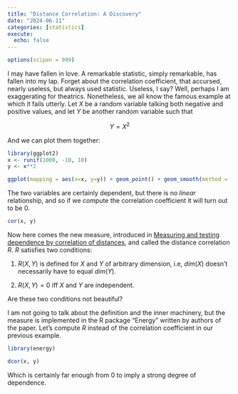 ```yaml
---
title: "Distance Correlation: A Discovery"
date: "2024-06-11"
categories: [statistics]
execute:
  echo: false
---
```


```r
options(scipen = 999)

```


I may have fallen in love. A remarkable statistic, simply remarkable, has fallen into my lap. Forget about the correlation coefficient, that accursed, nearly useless, but always used statistic. Useless, I say? Well, perhaps I am exaggerating for theatrics. Nonetheless, we all know the famous example at which it fails utterly. Let $X$ be a random variable talking both negative and positive values, and let $Y$ be another random variable such that 

$$Y = X^2$$

And we can plot them together:

```r
library(ggplot2)
x <- runif(1000, -10, 10)
y <- x**2

ggplot(mapping = aes(x=x, y=y)) + geom_point() + geom_smooth(method = 'lm', se=F)
```

The two variables are certainly dependent, but there is no *linear* relationship, and so if we compute the correlation coefficient it will turn out to be $0$.

```r
cor(x, y)
```

Now here comes the new measure, introduced in [Measuring and testing dependence by correlation of distances](https://arxiv.org/abs/0803.4101v1), and called the distance correlation $R$. $R$ satisfies two conditions:

1. $R(X, Y)$ is defined for $X$ and $Y$ of arbitrary dimension, i.e, $dim(X)$ doesn't necessarily have to equal $dim(Y)$.

2. $R(X, Y) = 0$ iff $X$ and $Y$ are independent.

Are these two conditions not beautiful? 

I am not going to talk about the definition and the inner machinery, but the measure is implemented in the R package "Energy" written by authors of the paper. Let's compute $R$ instead of the correlation coefficient in our previous example.

```r
library(energy)

dcor(x, y)
```

Which is certainly far enough from $0$ to imply a strong degree of dependence.